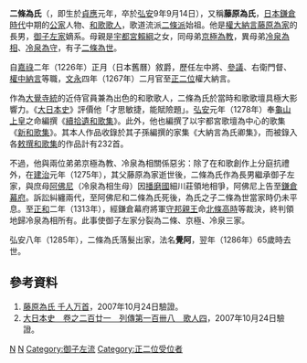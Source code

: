 {{japanese|japanese=二条 為氏|kana=にじょうためうじ|romaji=Nijō Tameuji||}}

'''二條為氏'''（{{bd|1222年||1286年|10月3日|||Nijou Tameuji}}，即生於[[貞應|貞應]]元年，卒於[[弘安|弘安]]9年9月14日），又稱'''藤原為氏'''，[[日本|日本]][[鎌倉時代|鎌倉時代]]中期的[[公家|公家]]人物、[[和歌|和歌]][[歌人|歌人]]，歌道流派[[二條派|二條派]]始祖。他是[[大納言|權大納言]][[藤原為家|藤原為家]]的長男，[[御子左家|御子左家]]嫡系。母親是[[宇都宮賴綱|宇都宮賴綱]]之女，同母弟[[京極為教|京極為教]]，異母弟[[冷泉為相|冷泉為相]]、[[冷泉為守|冷泉為守]]，有子[[二條為世|二條為世]]。

自[[嘉祿|嘉祿]]二年（1226年）正月（日本舊曆）敘爵，歷任左中將、[[參議|參議]]、右衛門督、[[中納言|權中納言]]等職，[[文永|文永]]四年（1267年）二月官至[[正二位|正二位]]權大納言。

作為[[大覺寺統|大覺寺統]]的近侍官員兼為出色的和歌歌人，二條為氏於當時和歌歌壇具極大影響力。《[[大日本史|大日本史]]》評價他「才思敏捷，能賦險題」。[[弘安|弘安]]元年（1278年）奉[[龜山天皇|龜山上皇]]之命編撰《[[續拾遺和歌集|續拾遺和歌集]]》。此外，他也編撰了以宇都宮歌壇為中心的歌集《[[新和歌集|新和歌集]]》。其本人作品收錄於其子孫編撰的家集《大納言為氏卿集》，而被錄入各[[敕撰和歌集|敕撰和歌集]]的作品計有232首。

不過，他與兩位弟弟京極為教、冷泉為相關係惡劣：除了在和歌創作上分庭抗禮外，在[[建治|建治]]元年（1275年），其父藤原為家逝世後，二條為氏作為長男繼承御子左家，與庶母[[阿佛尼|阿佛尼]]（冷泉為相生母）因[[播磨國|播磨國]]細川莊領地相爭，阿佛尼上告至[[鎌倉幕府|鎌倉幕府]]。訴訟糾纏兩代，至阿佛尼和二條為氏死後，為氏之子二條為世當家時仍未平息。至[[正和_(日本)|正和]]二年（1313年），經鎌倉幕府將軍[[守邦親王|守邦親王]]命[[北條高時|北條高時]]等裁決，終判領地歸冷泉為相所有。此事使御子左家分裂為二條、京極、冷泉三家。

弘安八年（1285年），二條為氏落髮出家，法名'''覺阿'''，翌年（1286年）65歲時去世。

==參考資料==
<div class="references-small">
#[http://www.asahi-net.or.jp/~sg2h-ymst/yamatouta/sennin/tameuji.html 藤原為氏 千人万首]{{Wayback|url=http://www.asahi-net.or.jp/~sg2h-ymst/yamatouta/sennin/tameuji.html |date=20160304200047 }}，2007年10月24日驗證。{{Ja}}
#[https://web.archive.org/web/20100713015750/http://miko.org/~uraki/kuon/furu/text/dainihonsi/dns221.htm 大日本史　卷之二百廿一　列傳第一百卌八　歌人四]，2007年10月24日驗證。
</div>

{{DEFAULTSORT:Nijou Tameuji}}
{{御子左家當主}}
[[Category:鎌倉時代歌人|N]]
[[Category:鎌倉時代公家|N]]
[[Category:御子左流|Category:御子左流]]
[[Category:正二位受位者|Category:正二位受位者]]